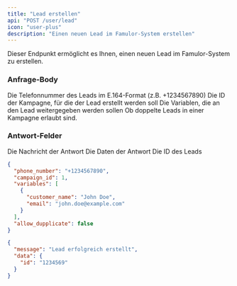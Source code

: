 ```yaml
---
title: "Lead erstellen"
api: "POST /user/lead"
icon: "user-plus"
description: "Einen neuen Lead im Famulor-System erstellen"
---
```


Dieser Endpunkt ermöglicht es Ihnen, einen neuen Lead im Famulor-System zu erstellen.

### Anfrage-Body

<ParamField body="phone_number" type="string" required>
  Die Telefonnummer des Leads im E.164-Format (z.B. +1234567890)
</ParamField>

<ParamField body="campaign_id" type="integer" required>
  Die ID der Kampagne, für die der Lead erstellt werden soll
</ParamField>

<ParamField body="variables" type="array">
  Die Variablen, die an den Lead weitergegeben werden sollen
</ParamField>

<ParamField body="allow_dupplicate" type="boolean">
  Ob doppelte Leads in einer Kampagne erlaubt sind.
</ParamField>

### Antwort-Felder

<ResponseField name="message" type="string">
  Die Nachricht der Antwort
</ResponseField>

<ResponseField name="data" type="object">
  Die Daten der Antwort
</ResponseField>

<ResponseField name="data.id" type="string">
  Die ID des Leads
</ResponseField>

<RequestExample>

```json Request
{
  "phone_number": "+1234567890",
  "campaign_id": 1,
  "variables": [
    {
      "customer_name": "John Doe",
      "email": "john.doe@example.com"
    }
  ],
  "allow_dupplicate": false
}
```

</RequestExample>

<ResponseExample>

```json 200 Response
{
  "message": "Lead erfolgreich erstellt",
  "data": {
    "id": "1234569"
  }
}
```

</ResponseExample> 